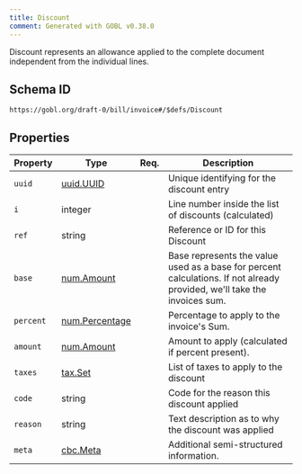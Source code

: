 ```yaml
---
title: Discount
comment: Generated with GOBL v0.38.0
---
```


Discount represents an allowance applied to the complete document independent from the individual lines.

## Schema ID

`https://gobl.org/draft-0/bill/invoice#/$defs/Discount`

## Properties

| Property  | Type                                      | Req. | Description                                                                                                              |
|-----------|-------------------------------------------|------|--------------------------------------------------------------------------------------------------------------------------|
| `uuid`    | [uuid.UUID](/draft-0/uuid/uuid)           |      | Unique identifying for the discount entry                                                                                |
| `i`       | integer                                   |      | Line number inside the list of discounts (calculated)                                                                    |
| `ref`     | string                                    |      | Reference or ID for this Discount                                                                                        |
| `base`    | [num.Amount](/draft-0/num/amount)         |      | Base represents the value used as a base for percent calculations. If not already provided, we'll take the invoices sum. |
| `percent` | [num.Percentage](/draft-0/num/percentage) |      | Percentage to apply to the invoice's Sum.                                                                                |
| `amount`  | [num.Amount](/draft-0/num/amount)         |      | Amount to apply (calculated if percent present).                                                                         |
| `taxes`   | [tax.Set](/draft-0/tax/set)               |      | List of taxes to apply to the discount                                                                                   |
| `code`    | string                                    |      | Code for the reason this discount applied                                                                                |
| `reason`  | string                                    |      | Text description as to why the discount was applied                                                                      |
| `meta`    | [cbc.Meta](/draft-0/cbc/meta)             |      | Additional semi-structured information.                                                                                  |

